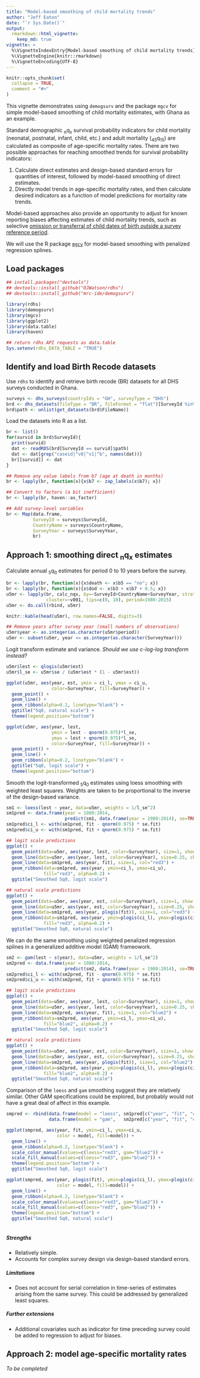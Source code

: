 ```yaml
---
title: "Model-based smoothing of child mortality trends"
author: "Jeff Eaton"
date: "`r Sys.Date()`"
output: 
  rmarkdown::html_vignette:
    keep_md: true
vignette: >
  %\VignetteIndexEntry{Model-based smoothing of child mortality trends}
  %\VignetteEngine{knitr::rmarkdown}
  %\VignetteEncoding{UTF-8}
---
```


```r
knitr::opts_chunk$set(
  collapse = TRUE,
  comment = "#>"
)
```

This vignette demonstrates using `demogsurv` and the package `mgcv` for simple 
model-based smoothing of child mortality estimates, with Ghana as an example.

Standard demographic ~n~q~x~ survival probability indicators for child mortality
(neonatal, postnatal, infant, child, etc.) and adult mortality (~45~q~15~) are
calculated as composite of age-specific mortality rates. There are two possible 
approaches for reaching smoothed trends for survival probability indicators:

1. Calculate direct estimates and design-based standard errors for quantities of 
   interest, followed by model-based smoothing of direct estimates.
1. Directly model trends in age-specific mortality rates, and then calculate 
   desired indicators as a function of model predictions for mortality rate trends.
   

Model-based approaches also provide an opportunity to adjust for known reporting
biases affecting estimates of child mortality trends, such as selective [omission
or transferral of child dates of birth outside a survey reference period](https://www.ncbi.nlm.nih.gov/pubmed/24303913).

We will use the R package [`mgcv`](https://cran.r-project.org/web/packages/mgcv/index.html) for model-based smoothing with penalized regression splines.


## Load packages

```r
## install.packages("devtools")
## devtools::install_github("OJWatson/rdhs")
## devtools::install_github("mrc-ide/demogsurv")

library(rdhs)
library(demogsurv)
library(mgcv)
library(ggplot2)
library(data.table)
library(haven)

## return rdhs API requests as data.table
Sys.setenv(rdhs_DATA_TABLE = "TRUE")
```


## Identify and load Birth Recode datasets

Use `rdhs` to identify and retrieve birth recode (BR) datasets for all DHS 
surveys conducted in Ghana.

```r
surveys <- dhs_surveys(countryIds = "GH", surveyType = "DHS")
brd <- dhs_datasets(fileType = "BR", fileFormat = "flat")[SurveyId %in% surveys$SurveyId]
brd$path <- unlist(get_datasets(brd$FileName))
```

Load the datasets into R as a list.

```r
br <- list()
for(survid in brd$SurveyId){
  print(survid)
  dat <- readRDS(brd[SurveyId == survid]$path)
  dat <- dat[grep("caseid|^v0|^v1|^b", names(dat))]
  br[[survid]] <- dat
}

## Remove any value labels from b7 (age at death in months)
br <- lapply(br, function(x){x$b7 <- zap_labels(x$b7); x})

## Convert to factors (a bit inefficient)
br <- lapply(br, haven::as_factor)

## Add survey-level variables
br <- Map(data.frame,
          SurveyId = surveys$SurveyId,
          CountryName = surveys$CountryName,
          SurveyYear = surveys$SurveyYear,
          br)
```

## Approach 1: smoothing direct ~n~q~x~ estimates

Calculate annual ~5~q~0~ estimates for period 0 to 10 years before the survey.

```r
br <- lapply(br, function(x){x$death <- x$b5 == "no"; x})
br <- lapply(br, function(x){x$dod <- x$b3 + x$b7 + 0.5; x})
u5mr <- lapply(br, calc_nqx, by=~SurveyId+CountryName+SurveyYear, strata=NULL,
               cluster=~v001, tips=c(0, 10), period=1980:2015)
u5mr <- do.call(rbind, u5mr)

knitr::kable(head(u5mr), row.names=FALSE, digits=3)

## Remove years after survey year (small numbers of observations)
u5mr$year <- as.integer(as.character(u5mr$period))
u5mr <- subset(u5mr, year <= as.integer(as.character(SurveyYear)))


```

Logit transform estimate and variance. *Should we use c-log-log transform instead?*

```r
u5mr$lest <- qlogis(u5mr$est)
u5mr$l_se <- u5mr$se / (u5mr$est * (1 - u5mr$est))

ggplot(u5mr, aes(year, est, ymin = ci_l, ymax = ci_u,
                 color=SurveyYear, fill=SurveyYear)) +
  geom_point() +
  geom_line() +
  geom_ribbon(alpha=0.2, linetype="blank") +
  ggtitle("5q0, natural scale") +
  theme(legend.position="bottom")

ggplot(u5mr, aes(year, lest,
                 ymin = lest - qnorm(0.975)*l_se,
                 ymax = lest + qnorm(0.975)*l_se,
                 color=SurveyYear, fill=SurveyYear)) +
  geom_point() +
  geom_line() +
  geom_ribbon(alpha=0.2, linetype="blank") +
  ggtitle("5q0, logit scale") +
  theme(legend.position="bottom")
```

Smooth the logit-transformed ~5~q~0~ estimates using loess smoothing with
weighted least squares. Weights are taken to be proportional to the inverse
of the design-based variance.

```r
sm1 <- loess(lest ~ year, data=u5mr, weights = 1/l_se^2)
sm1pred <- data.frame(year = 1980:2014,
                      predict(sm1, data.frame(year = 1980:2014), se=TRUE))
sm1pred$ci_l <- with(sm1pred, fit - qnorm(0.975) * se.fit)
sm1pred$ci_u <- with(sm1pred, fit + qnorm(0.975) * se.fit)

## logit scale predictions
ggplot() +
  geom_point(data=u5mr, aes(year, lest, color=SurveyYear), size=1, show.legend=FALSE) +
  geom_line(data=u5mr, aes(year, lest, color=SurveyYear), size=0.25, show.legend=FALSE) +
  geom_line(data=sm1pred, aes(year, fit), size=1, col="red3") +
  geom_ribbon(data=sm1pred, aes(year, ymin=ci_l, ymax=ci_u),
              fill="red3", alpha=0.2) +
  ggtitle("Smoothed 5q0, logit scale")

## natural scale predictions
ggplot() +
  geom_point(data=u5mr, aes(year, est, color=SurveyYear), size=1, show.legend=FALSE) +
  geom_line(data=u5mr, aes(year, est, color=SurveyYear), size=0.25, show.legend=FALSE) +
  geom_line(data=sm1pred, aes(year, plogis(fit)), size=1, col="red3") +
  geom_ribbon(data=sm1pred, aes(year, ymin=plogis(ci_l), ymax=plogis(ci_u)),
              fill="red3", alpha=0.2) +
  ggtitle("Smoothed 5q0, natural scale")
```

We can do the same smoothing using weighted penalized regression splines in a
generalized additive model (GAM) frameowork.

```r
sm2 <- gam(lest ~ s(year), data=u5mr, weights = 1/l_se^2)
sm2pred <- data.frame(year = 1980:2014,
                      predict(sm2, data.frame(year = 1980:2014), se=TRUE))
sm2pred$ci_l <- with(sm2pred, fit - qnorm(0.975) * se.fit)
sm2pred$ci_u <- with(sm2pred, fit + qnorm(0.975) * se.fit)

## logit scale predictions
ggplot() +
  geom_point(data=u5mr, aes(year, lest, color=SurveyYear), size=1, show.legend=FALSE) +
  geom_line(data=u5mr, aes(year, lest, color=SurveyYear), size=0.25, show.legend=FALSE) +
  geom_line(data=sm2pred, aes(year, fit), size=1, col="blue2") +
  geom_ribbon(data=sm2pred, aes(year, ymin=ci_l, ymax=ci_u),
              fill="blue2", alpha=0.2) +
  ggtitle("Smoothed 5q0, logit scale")

## natural scale predictions
ggplot() +
  geom_point(data=u5mr, aes(year, est, color=SurveyYear), size=1, show.legend=FALSE) +
  geom_line(data=u5mr, aes(year, est, color=SurveyYear), size=0.25, show.legend=FALSE) +
  geom_line(data=sm2pred, aes(year, plogis(fit)), size=1, col="blue2") +
  geom_ribbon(data=sm2pred, aes(year, ymin=plogis(ci_l), ymax=plogis(ci_u)),
              fill="blue2", alpha=0.2) +
  ggtitle("Smoothed 5q0, natural scale")
```

Comparison of the `loess` and `gam` smoothing suggest they are relatively similar.
Other GAM specifications could be explored, but probably would not have a great
deal of affect in this example.

```r
smpred <- rbind(data.frame(model = "loess", sm1pred[c("year", "fit", "ci_l", "ci_u")]),
                data.frame(model = "gam",   sm2pred[c("year", "fit", "ci_l", "ci_u")]))

ggplot(smpred, aes(year, fit, ymin=ci_l, ymax=ci_u,
                   color = model, fill=model)) +
  geom_line() +
  geom_ribbon(alpha=0.2, linetype="blank") +
  scale_color_manual(values=c(loess="red3", gam="blue2")) +
  scale_fill_manual(values=c(loess="red3", gam="blue2")) +
  theme(legend.position="bottom") +
  ggtitle("Smoothed 5q0, logit scale")

ggplot(smpred, aes(year, plogis(fit), ymin=plogis(ci_l), ymax=plogis(ci_u),
                   color = model, fill=model)) +
  geom_line() +
  geom_ribbon(alpha=0.2, linetype="blank") +
  scale_color_manual(values=c(loess="red3", gam="blue2")) +
  scale_fill_manual(values=c(loess="red3", gam="blue2")) +
  theme(legend.position="bottom") +
  ggtitle("Smoothed 5q0, natural scale")
      
```


##### Strengths

* Relatively simple.
* Accounts for complex survey design via design-based standard errors.

##### Limitations

* Does not account for serial correlation in time-series of estimates arising
  from the same survey. This could be addressed by generalized least squares.
  
##### Further extensions

* Additional covariates such as indicator for time preceding survey could be 
  added to regression to adjust for biases.


## Approach 2: model age-specific mortality rates

*To be completed*

